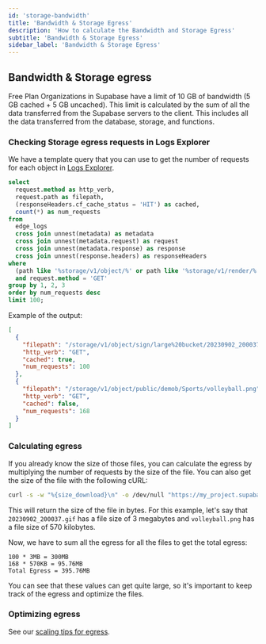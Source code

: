 ```yaml
---
id: 'storage-bandwidth'
title: 'Bandwidth & Storage Egress'
description: 'How to calculate the Bandwidth and Storage Egress'
subtitle: 'Bandwidth & Storage Egress'
sidebar_label: 'Bandwidth & Storage Egress'
---
```


## Bandwidth & Storage egress

Free Plan Organizations in Supabase have a limit of 10 GB of bandwidth (5 GB cached + 5 GB uncached). This limit is calculated by the sum of all the data transferred from the Supabase servers to the client. This includes all the data transferred from the database, storage, and functions.

### Checking Storage egress requests in Logs Explorer

We have a template query that you can use to get the number of requests for each object in [Logs Explorer](/dashboard/project/_/logs/explorer/templates).

```sql
select
  request.method as http_verb,
  request.path as filepath,
  (responseHeaders.cf_cache_status = 'HIT') as cached,
  count(*) as num_requests
from
  edge_logs
  cross join unnest(metadata) as metadata
  cross join unnest(metadata.request) as request
  cross join unnest(metadata.response) as response
  cross join unnest(response.headers) as responseHeaders
where
  (path like '%storage/v1/object/%' or path like '%storage/v1/render/%')
  and request.method = 'GET'
group by 1, 2, 3
order by num_requests desc
limit 100;
```

Example of the output:

```json
[
  {
    "filepath": "/storage/v1/object/sign/large%20bucket/20230902_200037.gif",
    "http_verb": "GET",
    "cached": true,
    "num_requests": 100
  },
  {
    "filepath": "/storage/v1/object/public/demob/Sports/volleyball.png",
    "http_verb": "GET",
    "cached": false,
    "num_requests": 168
  }
]
```

### Calculating egress

If you already know the size of those files, you can calculate the egress by multiplying the number of requests by the size of the file.
You can also get the size of the file with the following cURL:

```bash
curl -s -w "%{size_download}\n" -o /dev/null "https://my_project.supabase.co/storage/v1/object/large%20bucket/20230902_200037.gif"
```

This will return the size of the file in bytes.
For this example, let's say that `20230902_200037.gif` has a file size of 3 megabytes and `volleyball.png` has a file size of 570 kilobytes.

Now, we have to sum all the egress for all the files to get the total egress:

```
100 * 3MB = 300MB
168 * 570KB = 95.76MB
Total Egress = 395.76MB
```

You can see that these values can get quite large, so it's important to keep track of the egress and optimize the files.

### Optimizing egress

See our [scaling tips for egress](/docs/guides/storage/production/scaling#egress).
